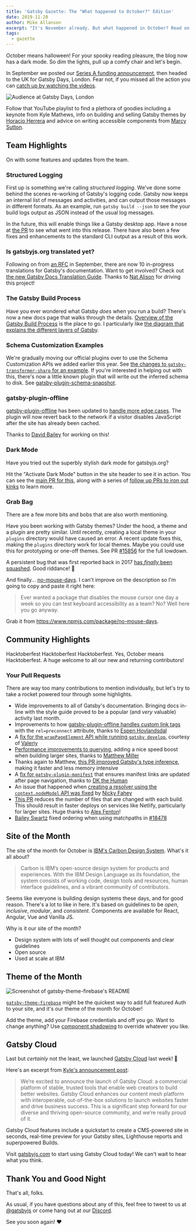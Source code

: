 ```yaml
---
title: 'Gatsby Gazette: The "What happened to October?" Edition'
date: 2019-11-20
author: Mike Allanson
excerpt: "It's November already. But what happened in October? Read on to find out more."
tags:
  - gazette
---
```


October means halloween! For your spooky reading pleasure, the blog now has a dark mode. So dim the lights, pull up a comfy chair and let's begin.

In September we posted our [Series A funding announcement](https://www.gatsbyjs.org/blog/2019-09-26-announcing-gatsby-15m-series-a-funding-round/), then headed to the UK for Gatsby Days, London. Fear not, if you missed all the action you can [catch up by watching the videos](https://www.youtube.com/watch?v=UvO7h_KwgpE&list=PLCU2qJekvcN2f9rgS50xy7-4QBpgwid4G).

![Audience at Gatsby Days, London](./gatsby-days.jpg)

Follow that YouTube playlist to find a plethora of goodies including a keynote from Kyle Mathews, info on building and selling Gatsby themes by [Horacio Herrera](https://twitter.com/hhg2288) and advice on writing accessible components from [Marcy Sutton](https://twitter.com/marcysutton).

## Team Highlights

On with some features and updates from the team.

### Structured Logging

First up is something we're calling _structured logging_. We've done some behind the scenes re-working of Gatsby's logging code. Gatsby now keeps an internal list of messages and activities, and can output those messages in different formats. As an example, run `gatsby build --json` to see the your build logs output as JSON instead of the usual log messages.

In the future, this will enable things like a Gatsby desktop app. Have a nose at [the PR](https://github.com/gatsbyjs/gatsby/pull/14973) to see what went into this release. There have also been a few fixes and enhancements to the standard CLI output as a result of this work.

### Is gatsbyjs.org translated yet?

Following on from [an RFC](https://github.com/gatsbyjs/rfcs/pull/42) in September, there are now 10 in-progress translations for Gatsby's documentation. Want to get involved? Check out [the new Gatsby Docs Translation Guide](https://www.gatsbyjs.org/contributing/gatsby-docs-translation-guide/). Thanks to [Nat Alison](https://twitter.com/tesseralis) for driving this project!

### The Gatsby Build Process

Have you ever wondered what Gatsby _does_ when you run a build? There's now a new docs page that walks through the details. [Overview of the Gatsby Build Process](https://www.gatsbyjs.org/docs/overview-of-the-gatsby-build-process/) is the place to go. I particularly like [the diagram that explains the different layers of Gatsby](https://www.gatsbyjs.org/docs/overview-of-the-gatsby-build-process/#what-happens-when-you-run-gatsby-build).

### Schema Customization Examples

We're gradually moving our official plugins over to use the Schema Customization APIs we added earlier this year. See [the changes to `gatsby-transformer-sharp` for an example](https://github.com/gatsbyjs/gatsby/pull/18871). If you're interested in helping out with this, there's now a little known plugin that will write out the inferred schema to disk. See [gatsby-plugin-schema-snapshot](https://www.gatsbyjs.org/packages/gatsby-plugin-schema-snapshot/).

### gatsby-plugin-offline

[gatsby-plugin-offline](https://www.gatsbyjs.org/packages/gatsby-plugin-offline) has been updated to [handle more edge cases](https://github.com/gatsbyjs/gatsby/pull/17590). The plugin will now revert back to the network if a visitor disables JavaScript after the site has already been cached.

Thanks to [David Bailey](https://twitter.com/davidbailey) for working on this!

### Dark Mode

Have you tried out the superbly stylish dark mode for gatsbyjs.org?

Hit the "Activate Dark Mode" button in the site header to see it in action. You can see the [main PR for this](https://github.com/gatsbyjs/gatsby/pull/18348), along with a series of [follow up PRs to iron out kinks](https://github.com/gatsbyjs/gatsby/pulls?q=is%3Apr+dark+mode+is%3Aclosed) to learn more.

### Grab Bag

There are a few more bits and bobs that are also worth mentioning.

Have you been working with Gatsby themes? Under the hood, a theme and a plugin are pretty similar. Until recently, creating a local theme in your `plugins` directory would have caused an error. A recent update fixes this, making the `plugins` directory work for local themes. Maybe you could use this for prototyping or one-off themes. See PR [#15856](https://github.com/gatsbyjs/gatsby/pull/15856) for the full lowdown.

A persistent bug that was first reported back in 2017 [has _finally_ been squashed](https://github.com/gatsbyjs/gatsby/pull/19009). Good riddance! 🙂

And finally... [no-mouse-days](https://www.npmjs.com/package/no-mouse-days). I can't improve on the description so I'm going to copy and paste it right here:

> Ever wanted a package that disables the mouse cursor one day a week so you can test keyboard accessibility as a team? No? Well here you go anyway.

Grab it from https://www.npmjs.com/package/no-mouse-days.

## Community Highlights

Hacktoberfest Hacktoberfest Hacktoberfest. Yes, October means Hacktoberfest. A huge welcome to all our new and returning contributors!

### Your Pull Requests

There are way too many contributions to mention individually, but let's try to take a rocket powered tour through some highlights.

- Wide improvements to all of Gatsby's documentation. Bringing docs in-line with the style guide proved to be a popular (and _very_ valuable) activity last month.
- Improvements to how [gatsby-plugin-offline handles custom link tags](https://github.com/gatsbyjs/gatsby/pull/16691) with the `rel=preconnect` attribute, thanks to [Espen Hovlandsdal](https://github.com/rexxars)
- A [fix for the `wrapPageElement` API while running `gatsby develop`](https://github.com/gatsbyjs/gatsby/pull/17111), courtesy of [Valeriy](https://github.com/ValeraS)
- [Performance improvements to querying](https://github.com/gatsbyjs/gatsby/pull/17682), adding a nice speed boost when building larger sites, thanks to [Matthew Miller](https://github.com/me4502)
- Thanks again to Matthew, [this PR improved Gatsby's type inference](https://github.com/gatsbyjs/gatsby/pull/18008), making it faster and less memory intensive
- A [fix for `gatsby-plugin-manifest`](https://github.com/gatsbyjs/gatsby/pull/17426) that ensures manifest links are updated after page navigation, thanks to [DK the Human](https://github.com/dkthehuman)
- An issue that happened when [creating a resolver using the `context.nodeModel` API was fixed](https://github.com/gatsbyjs/gatsby/pull/18650) by [Nicky Fahey](https://github.com/nickyfahey)
- [This PR](https://github.com/gatsbyjs/gatsby/pull/16686) reduces the number of files that are changed with each build. This should result in faster deploys on services like Netlify, particularly for larger sites. Huge thanks to [Alex Fenton](https://github.com/afenton90)!
- [Bailey Swartz](https://github.com/sever1an) fixed ordering when using matchpaths in [#18478](https://github.com/gatsbyjs/gatsby/pull/18478)

## Site of the Month

The site of the month for October is [IBM's Carbon Design System](https://www.carbondesignsystem.com/). What's it all about?

> Carbon is IBM’s open-source design system for products and experiences. With the IBM Design Language as its foundation, the system consists of working code, design tools and resources, human interface guidelines, and a vibrant community of contributors.

Seems like everyone is building design systems these days, and for good reason. There's a lot to like in here. It's based on guidelines to be _open_, _inclusive_, _modular_, and _consistent_. Components are available for React, Angular, Vue and Vanilla JS.

Why is it our site of the month?

- Design system with lots of well thought out components and clear guidelines
- Open source
- Used at scale at IBM

## Theme of the Month

![Screenshot of gatsby-theme-firebase's README](./gatsby-theme-firebase.png)

[`gatsby-theme-firebase`](https://github.com/epilande/gatsby-theme-firebase) might be the quickest way to add full featured Auth to your site, and it's our theme of the month for October!

Add the theme, add your Firebase credentials and off you go. Want to change anything? Use [component shadowing](https://www.gatsbyjs.org/blog/2019-04-29-component-shadowing/) to override whatever you like.

## Gatsby Cloud

Last but _certainly_ not the least, we launched [Gatsby Cloud](https://www.gatsbyjs.com/cloud/) last week! 💃

Here's an excerpt from [Kyle's announcement post](https://www.gatsbyjs.org/blog/2019-11-14-announcing-gatsby-cloud/):

> We’re excited to announce the launch of Gatsby Cloud: a commercial platform of stable, trusted tools that enable web creators to build better websites. Gatsby Cloud enhances our content mesh platform with interoperable, out-of-the-box solutions to launch websites faster and drive business success. This is a significant step forward for our diverse and thriving open-source community, and we’re really proud of it.

Gatsby Cloud features include a quickstart to create a CMS-powered site in seconds, real-time preview for your Gatsby sites, Lighthouse reports and superpowered Builds.

Visit [gatsbyjs.com](https://www.gatsbyjs.com/) to start using Gatsby Cloud today! We can't wait to hear what you think.

## Thank You and Good Night

That's all, folks.

As usual, if you have questions about any of this, feel free to tweet to us at [@gatsbyjs](https://twitter.com/gatsbyjs) or come hang out at our [Discord](https://gatsby.dev/discord).

See you soon again! ❤️
